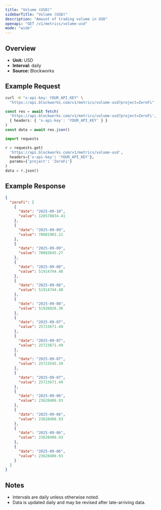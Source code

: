 ```yaml
---
title: "Volume (USD)"
sidebarTitle: "Volume (USD)"
description: "Amount of trading volume in USD"
openapi: "GET /v1/metrics/volume-usd"
mode: "wide"
---
```


## Overview

- **Unit:** USD
- **Interval:** daily
- **Source:** Blockworks

## Example Request

<CodeGroup>

```bash cURL
curl -H "x-api-key: YOUR_API_KEY" \
  "https://api.blockworks.com/v1/metrics/volume-usd?project=ZeroFi"
```

```typescript TypeScript
const res = await fetch(
  'https://api.blockworks.com/v1/metrics/volume-usd?project=ZeroFi',
  { headers: { 'x-api-key': 'YOUR_API_KEY' } }
)
const data = await res.json()
```

```python Python
import requests

r = requests.get(
  'https://api.blockworks.com/v1/metrics/volume-usd',
  headers={'x-api-key': 'YOUR_API_KEY'},
  params={'project': 'ZeroFi'}
)
data = r.json()
```

</CodeGroup>

## Example Response

```json
{
  "zerofi": [
    {
      "date": "2025-09-10",
      "value": 128578834.41
    },
    {
      "date": "2025-09-09",
      "value": 70081903.21
    },
    {
      "date": "2025-09-09",
      "value": 70083645.27
    },
    {
      "date": "2025-09-08",
      "value": 51914744.48
    },
    {
      "date": "2025-09-08",
      "value": 51914744.48
    },
    {
      "date": "2025-09-08",
      "value": 51926026.36
    },
    {
      "date": "2025-09-07",
      "value": 25723671.49
    },
    {
      "date": "2025-09-07",
      "value": 25723671.49
    },
    {
      "date": "2025-09-07",
      "value": 25723545.39
    },
    {
      "date": "2025-09-07",
      "value": 25723671.49
    },
    {
      "date": "2025-09-06",
      "value": 23628406.93
    },
    {
      "date": "2025-09-06",
      "value": 23628406.93
    },
    {
      "date": "2025-09-06",
      "value": 23628406.93
    },
    {
      "date": "2025-09-06",
      "value": 23628406.93
    }
  ]
}
```

## Notes
- Intervals are daily unless otherwise noted.
- Data is updated daily and may be revised after late-arriving data.
